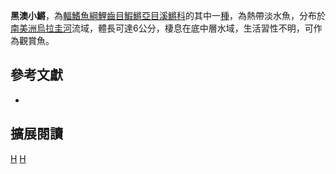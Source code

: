 {{Speciesbox 
| taxon = Austrolebias melanoorus
| status = NE
| status_system = IUCN3.1
| authority = [[Amato|Amato]], 1986
| synonyms = *''Cynolebias melanoorus, Amato, 1986''
}}
'''黑澳小鱂'''，為[[輻鰭魚綱|輻鰭魚綱]][[鯉齒目|鯉齒目]][[鰕鱂亞目|鰕鱂亞目]][[溪鱂科|溪鱂科]]的其中一[[種|種]]，為熱帶淡水魚，分布於[[南美洲|南美洲]][[烏拉圭河|烏拉圭河]]流域，體長可達6公分，棲息在底中層水域，生活習性不明，可作為觀賞魚。

== 參考文獻 ==
*{{FishBase_species|genus=Austrolebias|species=melanoorus|year=2014|month=8}}

== 擴展閱讀 ==
{{refbegin}}
{{wikispecies-inline|Austrolebias melanoorus|黑澳小鱂}}
{{refend}}
{{Taxonbar|from=Q6423211}}

[[Category:觀賞魚|H]]
[[Category:澳小鱂屬|H]]


{{魚類小作品}}